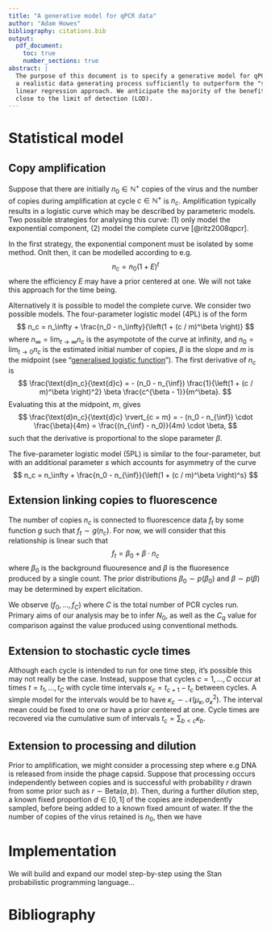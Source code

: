 ```yaml
---
title: "A generative model for qPCR data"
author: "Adam Howes"
bibliography: citations.bib
output:
  pdf_document:
    toc: true
    number_sections: true
abstract: |
  The purpose of this document is to specify a generative model for qPCR data which captures
  a realistic data generating process sufficiently to outperform the "standard curve" simple
  linear regression approach. We anticipate the majority of the benefit coming for small counts,
  close to the limit of detection (LOD).
---
```


\newpage

<!-- # Background -->

<!-- [TODO] -->

# Statistical model

<!-- [TODO: Let $i$ index the well position and add indexes for other relevant features (e.g. treatment)] -->

## Copy amplification

Suppose that there are initially $n_0 \in \mathbb{N}^+$ copies of the virus and the number of copies during amplification at cycle $c \in \mathbb{N}^+$ is $n_c$.
Amplification typically results in a logistic curve which may be described by parameteric models.
Two possible strategies for analysing this curve: (1) only model the exponential component, (2) model the complete curve [@ritz2008qpcr].

In the first strategy, the exponential component must be isolated by some method.
Onlt then, it can be modelled according to e.g.
$$
n_c = n_0 (1 + E)^t
$$
where the efficiency $E$ may have a prior centered at one.
We will not take this approach for the time being.

Alternatively it is possible to model the complete curve.
We consider two possible models.
The four-parameter logistic model (4PL) is of the form
$$
n_c = n_\infty + \frac{n_0 - n_\infty}{\left(1 + (c / m)^\beta \right)}
$$
where $n_\infty = \lim_{t \to \infty} n_c$ is the asympotote of the curve at infinity, and $n_0 = \lim_{t \to 0} n_c$ is the estimated initial number of copies, $\beta$ is the slope and $m$ is the midpoint (see "[generalised logistic function](https://en.wikipedia.org/wiki/Generalised_logistic_function)").
The first derivative of $n_c$ is
$$
\frac{\text{d}n_c}{\text{d}c} = - (n_0 - n_{\inf}) \frac{1}{\left(1 + (c / m)^\beta \right)^2} \beta \frac{c^{\beta - 1}}{m^\beta}.
$$
Evaluating this at the midpoint, $m$, gives
$$
\frac{\text{d}n_c}{\text{d}c} \rvert_{c = m} = - (n_0 - n_{\inf}) \cdot \frac{\beta}{4m} = \frac{(n_{\inf} - n_0)}{4m} \cdot \beta,
$$
such that the derivative is proportional to the slope parameter $\beta$.
<!-- TODO: Connect this up to the efficiency $E$. -->

The five-parameter logistic model (5PL) is similar to the four-parameter, but with an additional parameter $s$ which accounts for asymmetry of the curve
$$
n_c = n_\infty + \frac{n_0 - n_{\inf}}{\left(1 + (c / m)^\beta \right)^s}
$$

## Extension linking copies to fluorescence

The number of copies $n_c$ is connected to fluorescence data $f_t$ by some function $g$ such that $f_t \sim g(n_c)$.
For now, we will consider that this relationship is linear such that
$$
f_t = \beta_0 + \beta \cdot n_c 
$$
where $\beta_0$ is the background fluouresence and $\beta$ is the fluoresence produced by a single count.
The prior distributions $\beta_0 \sim p(\beta_0)$ and $\beta \sim p(\beta)$ may be determined by expert elicitation.

We observe $(f_0, \ldots, f_C)$ where $C$ is the total number of PCR cycles run.
Primary aims of our analysis may be to infer $N_0$, as well as the $C_q$ value for comparison against the value produced using conventional methods.

## Extension to stochastic cycle times

Although each cycle is intended to run for one time step, it's possible this may not really be the case.
Instead, suppose that cycles $c = 1, \dots, C$ occur at times $t = t_1, \ldots, t_C$ with cycle time intervals $\kappa_c = t_{c + 1} - t_c$ between cycles.
A simple model for the intervals would be to have $\kappa_c \sim \mathcal{N}(\mu_\kappa, {\sigma_\kappa}^2)$.
The interval mean could be fixed to one or have a prior centered at one.
Cycle times are recovered via the cumulative sum of intervals $t_c = \sum_{b < c} \kappa_b$.

## Extension to processing and dilution

<!-- [TODO: Diagram of processing and dilution] -->

Prior to amplification, we might consider a processing step where e.g DNA is released from inside the phage capsid.
Suppose that processing occurs independently between copies and is successful with probability $r$ drawn from some prior such as $r \sim \text{Beta}(a, b)$.
Then, during a further dilution step, a known fixed proportion $d \in [0, 1]$ of the copies are independently sampled, before being added to a known fixed amount of water.
<!-- [TODO: How to include the water in the model] -->
If the the number of copies of the virus retained is $n_0$, then we have
\begin{align}
p &\sim \text{Beta}(a, b), \\
n_0 &\sim \text{Binomial}(N_0, r d).
\end{align}

# Implementation

We will build and expand our model step-by-step using the Stan probabilistic programming language...

# Bibliography 
